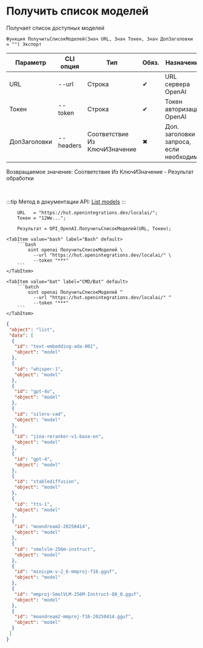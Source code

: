 ﻿---
sidebar_position: 1
description: Получить список моделей и другие функции для работы с OpenAI в Открытом пакете интеграций - бесплатной open-source библиотеке интеграций для 1С:Предприятие 8, OneScript и CLI
keywords: [1C, 1С, 1С:Предприятие, 1С:Предприятие 8.3, API, Интеграция, Сервисы, Обмен, OneScript, CLI, OpenAI]
---


# Получить список моделей
 Получает список доступных моделей



`Функция ПолучитьСписокМоделей(Знач URL, Знач Токен, Знач ДопЗаголовки = "") Экспорт`

  | Параметр | CLI опция | Тип | Обяз. | Назначение |
  |-|-|-|-|-|
  | URL | --url | Строка | &#x2714; | URL сервера OpenAI |
  | Токен | --token | Строка | &#x2714; | Токен авторизации OpenAI |
  | ДопЗаголовки | --headers | Соответствие Из КлючИЗначение | &#x2716; | Доп. заголовки запроса, если необходимо |

  
  Возвращаемое значение:   Соответствие Из КлючИЗначение - Результат обработки

<br/>

:::tip
Метод в документации API: [List models](https://platform.openai.com/docs/api-reference/models/list)
:::
<br/>



```bsl title="Пример использования для 1С:Предприятие/OneScript"
    URL   = "https://hut.openintegrations.dev/localai/";
    Токен = "12We...";

    Результат = OPI_OpenAI.ПолучитьСписокМоделей(URL, Токен);
```
    

 <Tabs>
  
    <TabItem value="bash" label="Bash" default>
        ```bash
            oint openai ПолучитьСписокМоделей \
              --url "https://hut.openintegrations.dev/localai/" \
              --token "***"
        ```
    </TabItem>
  
    <TabItem value="bat" label="CMD/Bat" default>
        ```batch
            oint openai ПолучитьСписокМоделей ^
              --url "https://hut.openintegrations.dev/localai/" ^
              --token "***"
        ```
    </TabItem>
</Tabs>


```json title="Результат"
{
 "object": "list",
 "data": [
  {
   "id": "text-embedding-ada-002",
   "object": "model"
  },
  {
   "id": "whisper-1",
   "object": "model"
  },
  {
   "id": "gpt-4o",
   "object": "model"
  },
  {
   "id": "silero-vad",
   "object": "model"
  },
  {
   "id": "jina-reranker-v1-base-en",
   "object": "model"
  },
  {
   "id": "gpt-4",
   "object": "model"
  },
  {
   "id": "stablediffusion",
   "object": "model"
  },
  {
   "id": "tts-1",
   "object": "model"
  },
  {
   "id": "moondream2-20250414",
   "object": "model"
  },
  {
   "id": "smolvlm-256m-instruct",
   "object": "model"
  },
  {
   "id": "minicpm-v-2_6-mmproj-f16.gguf",
   "object": "model"
  },
  {
   "id": "mmproj-SmolVLM-256M-Instruct-Q8_0.gguf",
   "object": "model"
  },
  {
   "id": "moondream2-mmproj-f16-20250414.gguf",
   "object": "model"
  }
 ]
}
```
